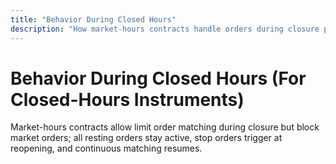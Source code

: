 ```yaml
---
title: "Behavior During Closed Hours"
description: "How market-hours contracts handle orders during closure periods"
---
```


# Behavior During Closed Hours (For Closed-Hours Instruments)

Market-hours contracts allow limit order matching during closure but block market orders; all resting orders stay active, stop orders trigger at reopening, and continuous matching resumes.